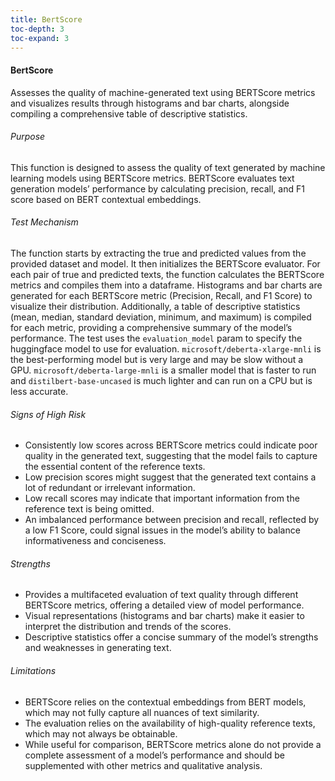 ```yaml
---
title: BertScore
toc-depth: 3
toc-expand: 3
---
```






 
#### BertScore

Assesses the quality of machine-generated text using BERTScore metrics and visualizes results through histograms
and bar charts, alongside compiling a comprehensive table of descriptive statistics.

###### Purpose

This function is designed to assess the quality of text generated by machine learning models using BERTScore
metrics. BERTScore evaluates text generation models' performance by calculating precision, recall, and F1 score
based on BERT contextual embeddings.

###### Test Mechanism

The function starts by extracting the true and predicted values from the provided dataset and model. It then
initializes the BERTScore evaluator. For each pair of true and predicted texts, the function calculates the
BERTScore metrics and compiles them into a dataframe. Histograms and bar charts are generated for each BERTScore
metric (Precision, Recall, and F1 Score) to visualize their distribution. Additionally, a table of descriptive
statistics (mean, median, standard deviation, minimum, and maximum) is compiled for each metric, providing a
comprehensive summary of the model's performance. The test uses the `evaluation_model` param to specify the
huggingface model to use for evaluation. `microsoft/deberta-xlarge-mnli` is the best-performing model but is
very large and may be slow without a GPU. `microsoft/deberta-large-mnli` is a smaller model that is faster to
run and `distilbert-base-uncased` is much lighter and can run on a CPU but is less accurate.

###### Signs of High Risk

- Consistently low scores across BERTScore metrics could indicate poor quality in the generated text, suggesting
that the model fails to capture the essential content of the reference texts.
- Low precision scores might suggest that the generated text contains a lot of redundant or irrelevant information.
- Low recall scores may indicate that important information from the reference text is being omitted.
- An imbalanced performance between precision and recall, reflected by a low F1 Score, could signal issues in the
model's ability to balance informativeness and conciseness.

###### Strengths

- Provides a multifaceted evaluation of text quality through different BERTScore metrics, offering a detailed view
of model performance.
- Visual representations (histograms and bar charts) make it easier to interpret the distribution and trends of the
scores.
- Descriptive statistics offer a concise summary of the model's strengths and weaknesses in generating text.

###### Limitations

- BERTScore relies on the contextual embeddings from BERT models, which may not fully capture all nuances of text
similarity.
- The evaluation relies on the availability of high-quality reference texts, which may not always be obtainable.
- While useful for comparison, BERTScore metrics alone do not provide a complete assessment of a model's
performance and should be supplemented with other metrics and qualitative analysis.




 
